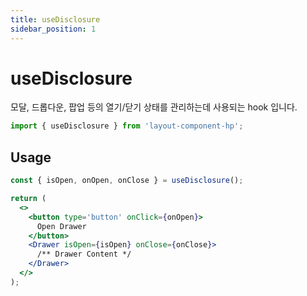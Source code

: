 ```yaml
---
title: useDisclosure
sidebar_position: 1
---
```


# useDisclosure

모달, 드롭다운, 팝업 등의 열기/닫기 상태를 관리하는데 사용되는 hook 입니다.

```jsx static
import { useDisclosure } from 'layout-component-hp';
```

## Usage

```jsx static
const { isOpen, onOpen, onClose } = useDisclosure();

return (
  <>
    <button type='button' onClick={onOpen}>
      Open Drawer
    </button>
    <Drawer isOpen={isOpen} onClose={onClose}>
      /** Drawer Content */
    </Drawer>
  </>
);
```
